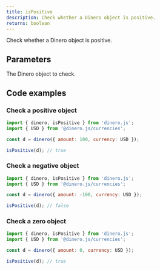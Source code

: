 ```yaml
---
title: isPositive
description: Check whether a Dinero object is positive.
returns: boolean
---
```


Check whether a Dinero object is positive.

## Parameters

<Parameters>

<Parameter name="dineroObject" type="Dinero<TAmount>" required={true}>

The Dinero object to check.

</Parameter>

</Parameters>

## Code examples

### Check a positive object

```js
import { dinero, isPositive } from 'dinero.js';
import { USD } from '@dinero.js/currencies';

const d = dinero({ amount: 100, currency: USD });

isPositive(d); // true
```

### Check a negative object

```js
import { dinero, isPositive } from 'dinero.js';
import { USD } from '@dinero.js/currencies';

const d = dinero({ amount: -100, currency: USD });

isPositive(d); // false
```

### Check a zero object

```js
import { dinero, isPositive } from 'dinero.js';
import { USD } from '@dinero.js/currencies';

const d = dinero({ amount: 0, currency: USD });

isPositive(d); // true
```
